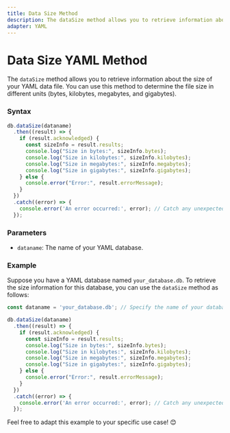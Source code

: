 ```yaml
---
title: Data Size Method
description: The dataSize method allows you to retrieve information about the size of your YAML data file. You can use this method to determine the file size in different units (bytes, kilobytes, megabytes, and gigabytes).
adapter: YAML
---
```


# Data Size YAML Method

The `dataSize` method allows you to retrieve information about the size of your YAML data file. You can use this method to determine the file size in different units (bytes, kilobytes, megabytes, and gigabytes).

### Syntax

```javascript
db.dataSize(dataname)
  .then((result) => {
    if (result.acknowledged) {
      const sizeInfo = result.results;
      console.log("Size in bytes:", sizeInfo.bytes);
      console.log("Size in kilobytes:", sizeInfo.kilobytes);
      console.log("Size in megabytes:", sizeInfo.megabytes);
      console.log("Size in gigabytes:", sizeInfo.gigabytes);
    } else {
      console.error("Error:", result.errorMessage);
    }
  })
  .catch((error) => {
    console.error('An error occurred:', error); // Catch any unexpected errors
  });
```

### Parameters

- `dataname`: The name of your YAML database.

### Example

Suppose you have a YAML database named `your_database.db`. To retrieve the size information for this database, you can use the `dataSize` method as follows:

```javascript
const dataname = 'your_database.db'; // Specify the name of your database

db.dataSize(dataname)
  .then((result) => {
    if (result.acknowledged) {
      const sizeInfo = result.results;
      console.log("Size in bytes:", sizeInfo.bytes);
      console.log("Size in kilobytes:", sizeInfo.kilobytes);
      console.log("Size in megabytes:", sizeInfo.megabytes);
      console.log("Size in gigabytes:", sizeInfo.gigabytes);
    } else {
      console.error("Error:", result.errorMessage);
    }
  })
  .catch((error) => {
    console.error('An error occurred:', error); // Catch any unexpected errors
  });
```

Feel free to adapt this example to your specific use case! 😊